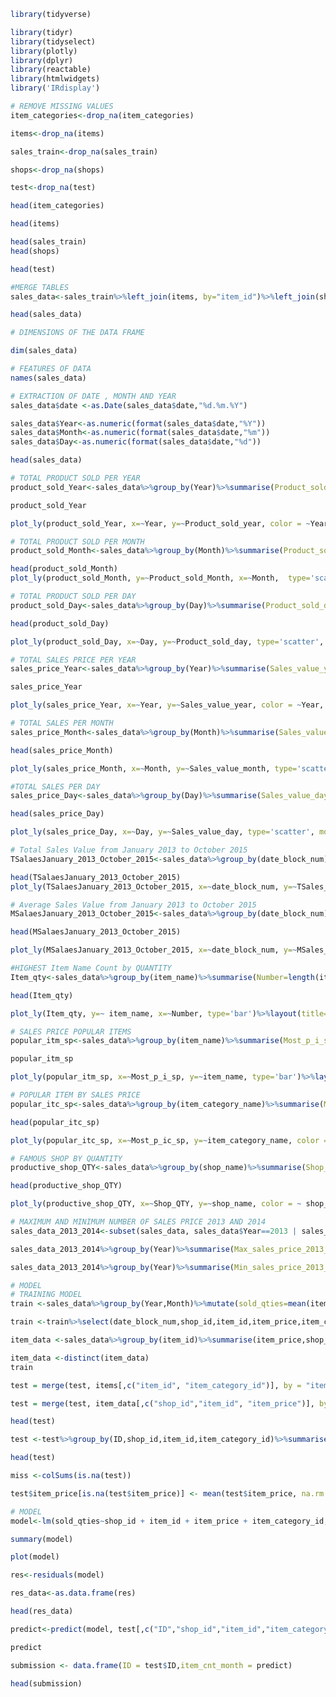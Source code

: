 ```r
library(tidyverse)   

library(tidyr) 
library(tidyselect)
library(plotly)
library(dplyr)
library(reactable)
library(htmlwidgets)
library('IRdisplay')
```

```r
# REMOVE MISSING VALUES
item_categories<-drop_na(item_categories)

items<-drop_na(items)

sales_train<-drop_na(sales_train)

shops<-drop_na(shops)

test<-drop_na(test)

head(item_categories)

head(items)

head(sales_train)
head(shops)

head(test)
```

```r
#MERGE TABLES
sales_data<-sales_train%>%left_join(items, by="item_id")%>%left_join(shops, by="shop_id")%>%left_join(item_categories, by="item_category_id")

head(sales_data)
```

```r
# DIMENSIONS OF THE DATA FRAME

dim(sales_data)
```

```r
# FEATURES OF DATA
names(sales_data)
```

```r
# EXTRACTION OF DATE , MONTH AND YEAR
sales_data$date <-as.Date(sales_data$date,"%d.%m.%Y")

sales_data$Year<-as.numeric(format(sales_data$date,"%Y"))
sales_data$Month<-as.numeric(format(sales_data$date,"%m"))
sales_data$Day<-as.numeric(format(sales_data$date,"%d"))

head(sales_data)
```

```r
# TOTAL PRODUCT SOLD PER YEAR
product_sold_Year<-sales_data%>%group_by(Year)%>%summarise(Product_sold_year=sum(item_cnt_day))

product_sold_Year

plot_ly(product_sold_Year, x=~Year, y=~Product_sold_year, color = ~Year, colors = c("#4C3A51","#774360","#B25068"), type='bar')%>%layout(title='Total Product Sold Per Year', yaxis=list(title='Total Item Sold'))

```

```r
# TOTAL PRODUCT SOLD PER MONTH
product_sold_Month<-sales_data%>%group_by(Month)%>%summarise(Product_sold_Month=sum(item_cnt_day))

head(product_sold_Month)
plot_ly(product_sold_Month, y=~Product_sold_Month, x=~Month,  type='scatter', mode='lines+markers')%>%layout(title='Total Product Sold Per Months', yaxis=list(title='Total Item Sold'))

```

```r
# TOTAL PRODUCT SOLD PER DAY
product_sold_Day<-sales_data%>%group_by(Day)%>%summarise(Product_sold_day=sum(Day))

head(product_sold_Day)

plot_ly(product_sold_Day, x=~Day, y=~Product_sold_day, type='scatter', mode='lines+markers')%>%layout(title='Total Product Sold Per Day',yaxis=list(title='Total Item Sold'))

```

```r
# TOTAL SALES PRICE PER YEAR
sales_price_Year<-sales_data%>%group_by(Year)%>%summarise(Sales_value_year=sum(item_price*item_cnt_day))

sales_price_Year

plot_ly(sales_price_Year, x=~Year, y=~Sales_value_year, color = ~Year, colors = c("#764AF1","#9772FB","#F2F2F2"), type='bar')%>% layout(title='Total Sales Value Per Year', yaxis=list(title='Total Sales Value'))

```

```r
# TOTAL SALES PER MONTH
sales_price_Month<-sales_data%>%group_by(Month)%>%summarise(Sales_value_month=sum(item_price*item_cnt_day))

head(sales_price_Month)

plot_ly(sales_price_Month, x=~Month, y=~Sales_value_month, type='scatter', mode='lines+markers')%>%layout(title='Total Sales Value Per Month', yaxis=list(title='Total Sales Value'))

```

```r
#TOTAL SALES PER DAY
sales_price_Day<-sales_data%>%group_by(Day)%>%summarise(Sales_value_day=sum(item_price*item_cnt_day))

head(sales_price_Day)

plot_ly(sales_price_Day, x=~Day, y=~Sales_value_day, type='scatter', mode='lines+markers')%>%layout(title='Total Sales Value Per Day', yaxis=list(title='Total Sales Value'))

```

```r
# Total Sales Value from January 2013 to October 2015
TSalaesJanuary_2013_October_2015<-sales_data%>%group_by(date_block_num)%>%summarise(TSales_value_J_O = sum(item_price*item_cnt_day))

head(TSalaesJanuary_2013_October_2015)
plot_ly(TSalaesJanuary_2013_October_2015, x=~date_block_num, y=~TSales_value_J_O, type='scatter', mode='lines+markers')%>%layout(title='Total Sales From January 2013 to October 2015', yaxis=list(title='Total Sales Value'), xaxis=list(title='Date Block Num'))

```

```r
# Average Sales Value from January 2013 to October 2015
MSalaesJanuary_2013_October_2015<-sales_data%>%group_by(date_block_num)%>%summarise(MSales_value_J_O = mean(item_price*item_cnt_day))

head(MSalaesJanuary_2013_October_2015)

plot_ly(MSalaesJanuary_2013_October_2015, x=~date_block_num, y=~MSales_value_J_O, type='scatter', mode='lines+markers')%>%layout(title='Average Sales From January 2013 to October 2015', yaxis=list(title='Average Sales Value'), xaxis=list(title='Date Block Num'))

```

```r
#HIGHEST Item Name Count by QUANTITY
Item_qty<-sales_data%>%group_by(item_name)%>%summarise(Number=length(item_cnt_day))%>%top_n(6)

head(Item_qty)

plot_ly(Item_qty, y=~ item_name, x=~Number, type='bar')%>%layout(title='Count of Item Name by QTY', yaxis=list(title='Count'), xaxis=list(title='Item Name'))%>%layout(yaxis = list(categoryorder = "total ascending"))

```

```r
# SALES PRICE POPULAR ITEMS
popular_itm_sp<-sales_data%>%group_by(item_name)%>%summarise(Most_p_i_sp=sum(item_price*item_cnt_day))%>%top_n(10) 

popular_itm_sp

plot_ly(popular_itm_sp, x=~Most_p_i_sp, y=~item_name, type='bar')%>%layout(yaxis = list(categoryorder = "total ascending"))%>%layout(title='Popular Item Name by Sales Price', yaxis=list(title='Item Name'), xaxis=list(title='Sales Price'))

```

```r
# POPULAR ITEM BY SALES PRICE
popular_itc_sp<-sales_data%>%group_by(item_category_name)%>%summarise(Most_p_ic_sp=sum(item_price*item_cnt_day))%>%top_n(10)

head(popular_itc_sp)

plot_ly(popular_itc_sp, x=~Most_p_ic_sp, y=~item_category_name, color = ~ item_category_name, colors = c("#5463FF","#ECECEC","#FFC300","#FF1818","#D82148"),type='bar')%>%layout(yaxis = list(categoryorder = "total ascending"))%>%layout(title='Item Category by QTY', yaxis=list(title='Item Category Name'), xaxis=list(title='Sales Price'))
```

```r
# FAMOUS SHOP BY QUANTITY
productive_shop_QTY<-sales_data%>%group_by(shop_name)%>%summarise(Shop_QTY = length(item_cnt_day))%>%top_n(10)

head(productive_shop_QTY)

plot_ly(productive_shop_QTY, x=~Shop_QTY, y=~shop_name, color = ~ shop_name, colors = c("#D3ECA7","#A1B57D","#B33030","#19282F","#FFE162","#F90716","#FF0075","#00A19D","#FF95C5","#7D1935"),type='bar')%>%layout(yaxis = list(categoryorder = "total ascending"))%>%layout(title='Shop Name by QTY', yaxis=list(title='Shop Name'), xaxis=list(title='Item QTY'))
```

```r
# MAXIMUM AND MINIMUM NUMBER OF SALES PRICE 2013 AND 2014
sales_data_2013_2014<-subset(sales_data, sales_data$Year==2013 | sales_data$Year==2014)

sales_data_2013_2014%>%group_by(Year)%>%summarise(Max_sales_price_2013_2014=max(item_price*item_cnt_day))

sales_data_2013_2014%>%group_by(Year)%>%summarise(Min_sales_price_2013_2014=min(item_price*item_cnt_day))
```

```r
# MODEL
# TRAINING MODEL
train <-sales_data%>%group_by(Year,Month)%>%mutate(sold_qties=mean(item_cnt_day,na.rm=TRUE))%>%arrange(desc(sold_qties))%>%ungroup()

train <-train%>%select(date_block_num,shop_id,item_id,item_price,item_category_id,sold_qties)

item_data <-sales_data%>%group_by(item_id)%>%summarise(item_price,shop_id,item_category_id)

item_data <-distinct(item_data)
train
```

```r
test = merge(test, items[,c("item_id", "item_category_id")], by = "item_id", all.x = T)

test = merge(test, item_data[,c("shop_id","item_id", "item_price")], by.x = c("shop_id", "item_id"),by.y = c("shop_id", "item_id"), all.x = T)

head(test)
```

```r
test <-test%>%group_by(ID,shop_id,item_id,item_category_id)%>%summarise(item_price=mean(item_price))

head(test)
```

```r
miss <-colSums(is.na(test))

test$item_price[is.na(test$item_price)] <- mean(test$item_price, na.rm = TRUE)
```

```r
# MODEL
model<-lm(sold_qties~shop_id + item_id + item_price + item_category_id, data=train)

summary(model)
```

```r
plot(model)

```

```r
res<-residuals(model)

res_data<-as.data.frame(res)

head(res_data)
```

```r
predict<-predict(model, test[,c("ID","shop_id","item_id","item_category_id", "item_price")])

predict
```

```r
submission <- data.frame(ID = test$ID,item_cnt_month = predict)

head(submission)
```
